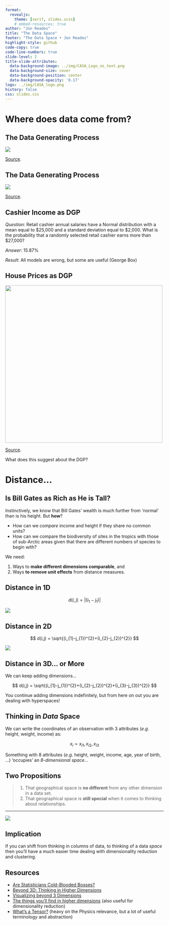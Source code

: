 ```yaml
---
format:
  revealjs:
    theme: [serif, slides.scss]
    # embed-resources: true
author: "Jon Reades"
title: "The Data Space"
footer: "The Data Space • Jon Reades"
highlight-style: github
code-copy: true
code-line-numbers: true
slide-level: 2
title-slide-attributes:
  data-background-image: ../img/CASA_Logo_no_text.png
  data-background-size: cover
  data-background-position: center
  data-background-opacity: '0.17'
logo: ../img/CASA_logo.png
history: false
css: slides.css
---
```


# Where does data come from?

## The Data Generating Process

![](img/DGP-2.png)


[Source](https://doi.org/10.1111/j.1467-9639.2012.00524.x).

## The Data Generating Process

![](img/DGP-3.png)

[Source](https://doi.org/10.1111/j.1467-9639.2012.00524.x).

## Cashier Income as DGP

*Question*: Retail cashier annual salaries have a Normal distribution with a mean equal to $25,000 and a standard deviation equal to $2,000. What is the probability that a randomly selected retail cashier earns more than $27,000?

*Answer*: 15.87%

*Result*: All models are wrong, but some are useful (George Box)


## House Prices as DGP

![](img/House_Prices_by_Region.png){height="500"}

[Source](https://jamesjgleeson.wordpress.com/2018/08/03/visualising-house-prices-per-square-metre-by-region/).

::: {.notes}
What does this suggest about the DGP?
:::

# Distance...

## Is Bill Gates as Rich as He is Tall?

Instinctively, we know that Bill Gates' wealth is much further from 'normal' than is his height. But **how**?

- How can we *compare* income and height if they share no common units?
- How can we compare the biodiversity of sites in the tropics with those of sub-Arctic areas given that there are different numbers of species to begin with?

We need: 

1. Ways to **make different dimensions comparable**, and 
2. Ways **to remove unit effects** from distance measures.


## Distance in 1D

$$
d(i,j) = |(i_{1}-j_{1})|
$$

![](img/Distance-1D.png)


## Distance in 2D

$$
d(i,j) = \sqrt{(i_{1}-j_{1})^{2}+(i_{2}-j_{2})^{2}}
$$

![](img/Distance-2D.png)


## Distance in 3D... or More

We can keep adding dimensions...

$$
d(i,j) = \sqrt{(i_{1}-j_{1})^{2}+(i_{2}-j_{2})^{2}+(i_{3}-j_{3})^{2}}
$$

You continue adding dimensions indefinitely, but from here on out you are dealing with hyperspaces!


## Thinking in *Data* Space

We can write the coordinates of an observation with 3 attributes (*e.g*. height, weight, income) as:

$$
x_{i} = { {x_{i1}, x_{i2}, x_{i3} } }
$$
 
Something with 8 attributes (*e.g*. height, weight, income, age, year of birth, ...) 'occupies' an *8-dimensional space*...


## Two Propositions

> 1. That geographical space is **no different** from any other dimension in a data set.
> 2. That geographical space is **still special** when it comes to thinking about relationships.


---

![](img/Pigs_in_Spaaaaaaaace.png)


## Implication

If you can shift from thinking in columns of data, to thinking of a data *space* then you'll have a much easier time dealing with dimensionality reduction and clustering.

## Resources

- [Are Statisticians Cold-Blooded Bosses?](https://doi.org/10.1111/j.1467-9639.2012.00524.x)
- [Beyond 3D: Thinking in Higher Dimensions](https://www.youtube.com/watch?v=joJRnRnCtQM)
- [Visualizing beyond 3 Dimensions](https://towardsdatascience.com/visualizing-beyond-3-dimensions-67531b431119)
- [The things you'll find in higher dimensions](https://www.youtube.com/watch?v=dr2sIoD7eeU) (also useful for dimensionality reduction)
- [What's a Tensor?](https://www.youtube.com/watch?v=f5liqUk0ZTw) (heavy on the Physics relevance, but a lot of useful terminology and abstraction)

